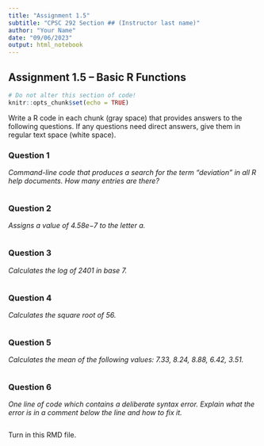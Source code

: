 ```yaml
---
title: "Assignment 1.5"
subtitle: "CPSC 292 Section ## (Instructor last name)"
author: "Your Name"
date: "09/06/2023"
output: html_notebook
---
```


## Assignment 1.5 -- Basic R Functions

```r
# Do not alter this section of code!
knitr::opts_chunk$set(echo = TRUE)
```

Write a R code in each chunk (gray space) that provides answers to the following questions. If any questions need direct answers, give them in regular text space (white space).

### Question 1

*Command-line code that produces a search for the term “deviation” in all R help documents. How many entries are there?*

```r

```

### Question 2

*Assigns a value of 4.58e−7 to the letter a.*

```r

```

### Question 3

*Calculates the log of 2401 in base 7.*

```r

```

### Question 4

*Calculates the square root of 56.*

```r

```

### Question 5

*Calculates the mean of the following values: 7.33, 8.24, 8.88, 6.42, 3.51.*

```r

```


### Question 6

*One line of code which contains a deliberate syntax error. Explain what the error is in a comment below the line and how to fix it.*

```r

```

Turn in this RMD file.
